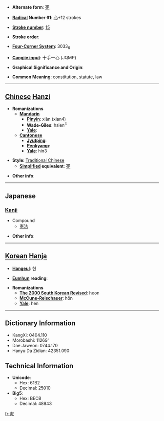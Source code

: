 * '''Alternate form''': [[宪]]

* '''[[Wiktionary:Chinese radical index| Radical]] Number 61''': [[Wiktionary:Chinese radical index 心|心]]+12 strokes

* '''[[Wiktionary:Chinese total strokes index|Stroke number]]''': [[Wiktionary:Chinese total strokes index 15|15]]

* '''Stroke order''': 

* '''[[Wiktionary:Chinese four corner index|Four-Corner System]]''': 3033<sub>6</sub>

* '''[[Wiktionary:Chinese Cangjie index|Cangjie input]]''': 十手一心 (JQMP)

* '''Graphical Significance and Origin''': 

* '''Common Meaning''': constitution, statute, law

----

== [[Chinese]] [[Hanzi]] ==

* '''Romanizations'''
** '''[[Mandarin]]'''
*** '''[[Pinyin]]''': xiàn (xian4)
*** '''[[Wade-Giles]]''': hsien<sup>4</sup>
*** '''[[Yale]]''': 
** '''[[Cantonese]]'''
*** '''[[Jyutping]]''':
*** '''[[Penkyamp]]''': 
*** '''[[Yale]]''': hin3

* '''Style''': [[Traditional Chinese]] 
** '''[[Simplified Chinese|Simplified]] equivalent''': [[宪]]

* '''Other info''': 

----

==Japanese==
===[[Kanji]]===
{{kanji|on readings=[[けん]] (ken)|kun readings=[[のり]] (nori)}}

* Compound
**[[憲法]]

* '''Other info''':  

----

== [[Korean]] [[Hanja]] ==

* '''[[Hangeul]]''': 헌

* '''[[Eumhun]] reading''': 

* '''Romanizations'''
** '''[[The 2000 South Korean Revised Romanization|The 2000 South Korean Revised]]''': heon
** '''[[McCune-Reischauer]]''': hŏn
** '''[[Yale]]''': hen

----

== Dictionary Information ==

* KangXi: 0404.110
* Morobashi: 11269'
* Dae Jaweon: 0744.170
* Hanyu Da Zidian: 42351.090

== Technical Information ==

* '''Unicode''':
** Hex: 61B2
** Decimal: 25010
* '''Big5''':
** Hex: BECB
** Decimal: 48843

[[fr:憲]]